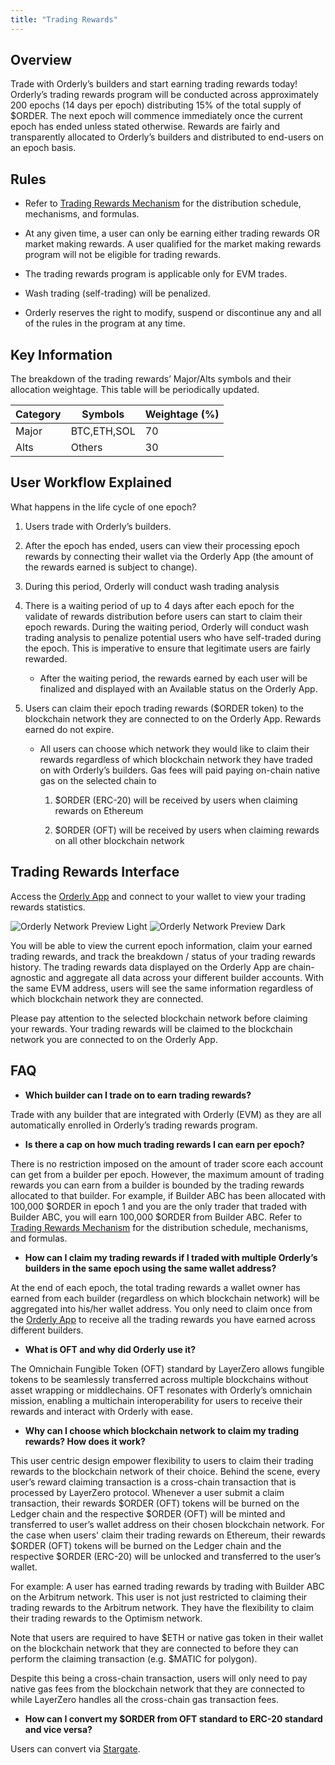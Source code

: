 ```yaml
---
title: "Trading Rewards"
---
```


## Overview
Trade with Orderly’s builders and start earning trading rewards today! Orderly’s trading rewards program will be conducted across approximately 200 epochs (14 days per epoch) distributing 15% of the total supply of $ORDER. The next epoch will commence immediately once the current epoch has ended unless stated otherwise. Rewards are fairly and transparently allocated to Orderly’s builders and distributed to end-users on an epoch basis.

## Rules
- Refer to [Trading Rewards Mechanism](/introduction/tokenomics/trading-rewards/trading-rewards-mechanism) for the distribution schedule, mechanisms, and formulas.

- At any given time, a user can only be earning either trading rewards OR market making rewards. A user qualified for the market making rewards program will not be eligible for trading rewards.

- The trading rewards program is applicable only for EVM trades.

- Wash trading (self-trading) will be penalized.

- Orderly reserves the right to modify, suspend or discontinue any and all of the rules in the program at any time.

## Key Information
The breakdown of the trading rewards’ Major/Alts symbols and their allocation weightage. This table will be periodically updated.

| Category | Symbols     | Weightage (\%) |
|----------|-------------|----------------|
| Major    | BTC,ETH,SOL | 70             |
| Alts     | Others      | 30             |

## User Workflow Explained
What happens in the life cycle of one epoch?

1. Users trade with Orderly’s builders.

2. After the epoch has ended, users can view their processing epoch rewards by connecting their wallet via the Orderly App (the amount of the rewards earned is subject to change).

3. During this period, Orderly will conduct wash trading analysis

4. There is a waiting period of up to 4 days after each epoch for the validate of rewards distribution before users can start to claim their epoch rewards. During the waiting period, Orderly will conduct wash trading analysis to penalize potential users who have self-traded during the epoch. This is imperative to ensure that legitimate users are fairly rewarded.

    - After the waiting period, the rewards earned by each user will be finalized and displayed with an Available status on the Orderly App.

5. Users can claim their epoch trading rewards (\$ORDER token) to the blockchain network they are connected to on the Orderly App. Rewards earned do not expire.

    - All users can choose which network they would like to claim their rewards regardless of which blockchain network they have traded on with Orderly’s builders. Gas fees will paid paying on-chain native gas on the selected chain to 

        1. \$ORDER (ERC-20) will be received by users when claiming rewards on Ethereum

        2. \$ORDER (OFT) will be received by users when claiming rewards on all other blockchain network


## Trading Rewards Interface
Access the [Orderly App](https://app.orderly.network/tradingRewards) and connect to your wallet to view your trading rewards statistics.

<img
  className="block dark:hidden"
  src="/images/trading-rewards-interface.png"
  alt="Orderly Network Preview Light"
/>
<img
  className="hidden dark:block"
  src="/images/trading-rewards-interface.png"
  alt="Orderly Network Preview Dark"
/>

You will be able to view the current epoch information, claim your earned trading rewards, and track the breakdown / status of your trading rewards history. The trading rewards data displayed on the Orderly App are chain-agnostic and aggregate all data across your different builder accounts. With the same EVM address, users will see the same information regardless of which blockchain network they are connected.

<Note>
Please pay attention to the selected blockchain network before claiming your rewards. Your trading rewards will be claimed to the blockchain network you are connected to on the Orderly App.
</Note>

## FAQ

- **Which builder can I trade on to earn trading rewards?**

Trade with any builder that are integrated with Orderly (EVM) as they are all automatically enrolled in Orderly’s trading rewards program.

 

- **Is there a cap on how much trading rewards I can earn per epoch?**

There is no restriction imposed on the amount of trader score each account can get from a builder per epoch. However, the maximum amount of trading rewards you can earn from a builder is bounded by the trading rewards allocated to that builder. For example, if Builder ABC has been allocated with 100,000 \$ORDER in epoch 1 and you are the only trader that traded with Builder ABC, you will earn 100,000 \$ORDER from Builder ABC. Refer to [Trading Rewards Mechanism](/introduction/tokenomics/trading-rewards/trading-rewards-mechanism) for the distribution schedule, mechanisms, and formulas. 

 

- **How can I claim my trading rewards if I traded with multiple Orderly’s builders in the same epoch using the same wallet address?**

At the end of each epoch, the total trading rewards a wallet owner has earned from each builder (regardless on which blockchain network) will be aggregated into his/her wallet address. You only need to claim once from the [Orderly App](https://app.orderly.network/tradingRewards) to receive all the trading rewards you have earned across different builders.

 

- **What is OFT and why did Orderly use it?**

The Omnichain Fungible Token (OFT) standard by LayerZero allows fungible tokens to be seamlessly transferred across multiple blockchains without asset wrapping or middlechains. OFT resonates with Orderly’s omnichain mission, enabling a multichain interoperability for users to receive their rewards and interact with Orderly with ease.

 

- **Why can I choose which blockchain network to claim my trading rewards? How does it work?**

This user centric design empower flexibility to users to claim their trading rewards to the blockchain network of their choice. Behind the scene, every user’s reward claiming transaction is a cross-chain transaction that is processed by LayerZero protocol. Whenever a user submit a claim transaction, their rewards \$ORDER (OFT) tokens will be burned on the Ledger chain and the respective \$ORDER (OFT) will be minted and transferred to user’s wallet address on their chosen blockchain network. For the case when users' claim their trading rewards on Ethereum, their rewards \$ORDER (OFT) tokens will be burned on the Ledger chain and the respective \$ORDER (ERC-20) will be unlocked and transferred to the user’s wallet. 

For example: A user has earned trading rewards by trading with Builder ABC on the Arbitrum network. This user is not just restricted to claiming their trading rewards to the Arbitrum network. They have the flexibility to claim their trading rewards to the Optimism network.

Note that users are required to have \$ETH or native gas token in their wallet on the blockchain network that they are connected to before they can perform the claiming transaction (e.g. \$MATIC for polygon).

Despite this being a cross-chain transaction, users will only need to pay native gas fees from the blockchain network that they are connected to while LayerZero handles all the cross-chain gas transaction fees.

 

- **How can I convert my \$ORDER from OFT standard to ERC-20 standard and vice versa?**

Users can convert via [Stargate](https://stargate.finance/bridge).